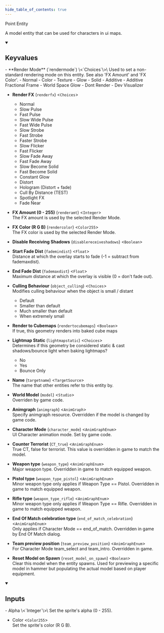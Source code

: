 ```yaml
---
hide_table_of_contents: true
---
```


<!---
!!!!!!
THIS PAGE IS AUTOGENERATED FROM GAME FGD DEFINITIONS!
DO NOT EDIT MANUALLY!
!!!!!!

In order to make edits, you can make an annotation file in /fgd_dump_overrides
-->


Point Entity

A model entity that can be used for characters in ui maps.

<details open>
<summary><h2>Keyvalues</h2></summary>
- **Render Mode** (`rendermode`) \<`Choices`\>\
Used to set a non-standard rendering mode on this entity. See also 'FX Amount' and 'FX Color'.
  - Normal
  - Color
  - Texture
  - Glow
  - Solid
  - Additive
  - Additive Fractional Frame
  - World Space Glow
  - Dont Render
  - Dev Visualizer


- **Render FX** (`renderfx`) \<`Choices`\>
  - Normal
  - Slow Pulse
  - Fast Pulse
  - Slow Wide Pulse
  - Fast Wide Pulse
  - Slow Strobe
  - Fast Strobe
  - Faster Strobe
  - Slow Flicker
  - Fast Flicker
  - Slow Fade Away
  - Fast Fade Away
  - Slow Become Solid
  - Fast Become Solid
  - Constant Glow
  - Distort
  - Hologram (Distort + fade)
  - Cull By Distance (TEST)
  - Spotlight FX
  - Fade Near


- **FX Amount (0 - 255)** (`renderamt`) \<`Integer`\>\
The FX amount is used by the selected Render Mode.

- **FX Color (R G B)** (`rendercolor`) \<`Color255`\>\
The FX color is used by the selected Render Mode.

- **Disable Receiving Shadows** (`disablereceiveshadows`) \<`Boolean`\>

- **Start Fade Dist** (`fademindist`) \<`Float`\>\
Distance at which the overlay starts to fade (-1 = subtract from fademaxdist).

- **End Fade Dist** (`fademaxdist`) \<`Float`\>\
Maximum distance at which the overlay is visible (0 = don't fade out).

- **Culling Behaviour** (`object_culling`) \<`Choices`\>\
Modifies culling behaviour when the object is small / distant
  - Default
  - Smaller than default
  - Much smaller than default
  - When extremely small


- **Render to Cubemaps** (`rendertocubemaps`) \<`Boolean`\>\
If true, this geometry renders into baked cube maps

- **Lightmap Static** (`lightmapstatic`) \<`Choices`\>\
Determines if this geometry be considered static & cast shadows/bounce light when baking lightmaps?
  - No
  - Yes
  - Bounce Only


- **Name** (`targetname`) \<`TargetSource`\>\
The name that other entities refer to this entity by.

- **World Model** (`model`) \<`Studio`\>\
Overriden by game code.

- **Animgraph** (`animgraph`) \<`AnimGraph`\>\
Specify animgraph resource.  Overridden if the model is changed by game code.

- **Character Mode** (`character_mode`) \<`AnimGraphEnum`\>\
UI Character animation mode.  Set by game code.

- **Counter Terrorist** (`CT_true`) \<`AnimGraphEnum`\>\
True CT, false for terrorist.  This value is overridden in game to match the model.

- **Weapon type** (`weapon_type`) \<`AnimGraphEnum`\>\
Major weapon type.  Overridden in game to match equipped weapon.

- **Pistol type** (`weapon_type_pistol`) \<`AnimGraphEnum`\>\
Minor weapon type only applies if Weapon Type == Pistol. Overridden in game to match equipped weapon.

- **Rifle type** (`weapon_type_rifle`) \<`AnimGraphEnum`\>\
Minor weapon type only applies if Weapon Type == Rifle. Overridden in game to match equipped weapon.

- **End Of Match celebration type** (`end_of_match_celebration`) \<`AnimGraphEnum`\>\
Only applies if Character Mode == end_of_match. Overridden in game by End Of Match dialog.

- **Team preview position** (`team_preview_position`) \<`AnimGraphEnum`\>\
For Character Mode team_select and team_intro. Overridden in game.

- **Reset Model on Spawn** (`reset_model_on_spawn`) \<`Boolean`\>\
Clear this model when the entity spawns. Used for previewing a specific model in hammer but populating the actual model based on player equipment.


 </details>
<details open>
<summary><h2>Inputs</h2></summary>
- Alpha \<`Integer`\>\
Set the sprite's alpha (0 - 255).

- Color \<`Color255`\>\
Set the sprite's color (R G B).


 </details>

